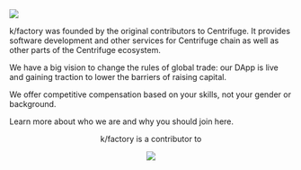 
<!-- // export default withSidebar(<HiringSidebar />) -->


<Image src={kfactory} height={87} marginBottom={78} />

<Box maxHeight={396} />

<ExtraLargeSection label="About">

k/factory was founded by the original contributors to Centrifuge. It provides software development and other services for Centrifuge chain as well as other parts of the Centrifuge ecosystem.

</ExtraLargeSection>

<ExtraLargeSection label="Work with us">

We have a big vision to change the rules of global trade: our DApp is live and gaining traction to lower the barriers of raising capital.

We offer competitive compensation based on your skills, not your gender or background.

Learn more about who we are and why you should join here.

</ExtraLargeSection>

<Footer align="center" fontFamily="Questrial" margin="2rem">

k/factory is a contributor to

<Image src={centrifuge} width={184} height={55} />

</Footer>
